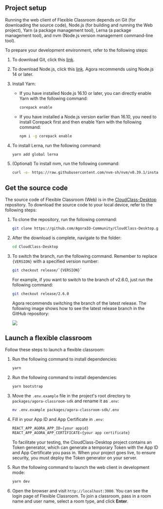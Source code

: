 <PlatformWrapper platform="web">

## Project setup

Running the web client of Flexible Classroom depends on Git (for downloading the source code), Node.js (for building and running the Web project), Yarn (a package management tool), Lerna (a package management tool), and nvm (Node.js version management command-line tool).

To prepare your development environment, refer to the following steps:

1. To download Git, click this [link](https://git-scm.com/downloads).

2. To download Node.js, click this [link](https://nodejs.org/zh-cn/download/). Agora recommends using Node.js 14 or later.

3. Install Yarn:

   - If you have installed Node.js 16.10 or later, you can directly enable Yarn with the following command:

      ```bash
      corepack enable
      ```

   - If you have installed a Node.js version earlier than 16.10, you need to install Corepack first and then enable Yarn with the following command:

      ```bash
      npm i -g corepack enable
      ```

4. To install Lerna, run the following command:

   ```bash
   yarn add global lerna
   ```

5. (Optional) To install nvm, run the following command:

   ```bash
   curl -o- https://raw.githubusercontent.com/nvm-sh/nvm/v0.39.1/install.sh | bash
   ```

## Get the source code

The source code of Flexible Classroom (Web) is in the [CloudClass-Desktop ](https://github.com/AgoraIO-Community/CloudClass-Desktop) repository.  To download the source code to your local device, refer to the following steps:

1. To clone the repository, run the following command:

   ```bash
   git clone https://github.com/AgoraIO-Community/CloudClass-Desktop.git
   ```

1. After the download is complete, navigate to the folder:

   ```bash
   cd CloudClass-Desktop
   ```

1. To switch the branch, run the following command. Remember to replace `{VERSION}` with a specified version number:

   ```bash
   git checkout release/`{VERSION}`
   ```

   For example, if you want to switch to the branch of v2.6.0, just run the following command:

   ```bash
   git checkout release/2.6.0
   ```

   Agora recommends switching the branch of the latest release. The following image shows how to see the latest release branch in the GitHub repository:

   ![](https://web-cdn.agora.io/docs-files/1658916187924)

## Launch a flexible classroom

Follow these steps to launch a flexible classroom:

1. Run the following command to install dependencies:

   ```bash
   yarn
   ```

2. Run the following command to install dependencies:

   ```bash
   yarn bootstrap
   ```

3. Move the `.env.example` file in the project's root directory to `packages/agora-classroom-sdk` and rename it as `.env`:

   ```bash
   mv .env.example packages/agora-classroom-sdk/.env
   ```

4. Fill in your App ID and App Certificate in `.env`:

   ```typescript
   REACT_APP_AGORA_APP_ID={your appid}
   REACT_APP_AGORA_APP_CERTIFICATE={your app certificate}
   ```

   To facilitate your testing, the CloudClass-Desktop project contains an <Vg k="MESS" /> Token generator, which can generate a temporary <Vg k="MESS" /> Token with the App ID and App Certificate you pass in. When your project goes live, to ensure security, you must deploy the <Vg k="MESS" /> Token generator on your server.

5. Run the following command to launch the web client in development mode:

   ```bash
   yarn dev
   ```

6. Open the browser and visit `http://localhost:3000`. You can see the login page of Flexible Classroom. To join a classroom, pass in a room name and user name, select a room type, and click **Enter**.


</PlatformWrapper>
